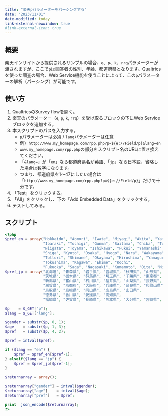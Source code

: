 ```yaml
---
title: "楽天pパラメーターをパーシングする"
date: "2023/11/01"
date-modified: today
link-external-newwindow: true
#link-external-icon: true
---
```


## 概要

楽天インサイトから提供されるサンプルの場合、`e`、`p`、`k`、`rrq`パラメーターが渡されますが、ここで`p`は回答者の性別、年齢、都道府県となります。Qualtricsを使った調査の場合、Web Service機能を使うことによって、この`p`パラメーターの解析（パーシング）が可能です。

## 使い方

1. QualtricsのSurvey flowを開く。
2. 楽天のパラメーター（`e`, `p`, `k`, `rrq`）を受け取るブロックの下にWeb Serviceブロックを追加する。
3. 本スクリプトのパスを入力する。
   * `p`パラメーターは必須 / `lang`パラメーターは任意
   * 例）`http://www.my_homepage.com/rpp.php?p=${e://Field/p}&lang=en`
   * `www.my_homepage.com/rpp.php`の部分をスクリプト名のURLに置き換えてください。
   * 「`&lang=`」が「`en`」なら都道府県名が英語、「`jp`」なら日本語、省略した場合は数字になります。
   * つまり、都道府県を1〜47にしたい場合は「`http://www.my_homepage.com/rpp.php?p=${e://Field/p}`」だけで十分です。
4. 「Test」をクリックする。
5. 「All」をクリックし、下の「Add Embedded Data」をクリックする。
6. テストしてみる。

## スクリプト

```php
<?php
$pref_en = array("Hokkaido", "Aomori", "Iwate", "Miyagi", "Akita", "Yamagata", "Fukushima", 
                 "Ibaraki", "Tochigi", "Gunma", "Saitama", "Chiba", "Tokyo", "Kanagawa",
                 "Niigata", "Toyama", "Ishikawa", "Fukui", "Yamanashi", "Nagano", "Gifu", "Shizuoka", "Aichi", "Mie",
                 "Shiga", "Kyoto", "Osaka", "Hyogo", "Nara", "Wakayama", 
                 "Tottori", "Shimane", "Okayama", "Hiroshima", "Yamaguchi", 
                 "Tokushima", "Kagawa", "Ehime", "Kochi", 
                 "Fukuoka", "Saga", "Nagasaki", "Kumamoto", "Oita", "Miyazaki", "Kagoshima", "Okinawa");
$pref_jp = array("北海道", "青森県", "岩手県", "宮城県", "秋田県", "山形県", "福島県", 
                 "茨城県", "栃木県", "群馬県", "埼玉県", "千葉県", "東京都", "神奈川県", 
                 "新潟県", "富山県", "石川県", "福井県", "山梨県", "長野県", "岐阜県", "静岡県", "愛知県", "三重県", 
                 "滋賀県", "京都府", "大阪府", "兵庫県", "奈良県", "和歌山県", 
                 "鳥取県", "島根県", "岡山県", "広島県", "山口県", 
                 "徳島県", "香川県", "愛媛県", "高知県", 
                 "福岡県", "佐賀県", "長崎県", "熊本県", "大分県", "宮崎県", "鹿児島県", "沖縄県");

$p    = $_GET["p"];
$lang = $_GET["lang"];

$gender = substr($p, 0, 1);
$age    = substr($p, 1, 3);
$pref   = substr($p, 4, 2);

$pref = intval($pref);

if ($lang == "en") {
    $pref = $pref_en[$pref-1];
} elseif($lang == "jp") {
    $pref = $pref_jp[$pref-1];
} 

$returnarray = array();

$returnarray["gender"] = intval($gender);
$returnarray["age"]    = intval($age);
$returnarray["pref"]   = $pref;

print  json_encode($returnarray);
?>
```